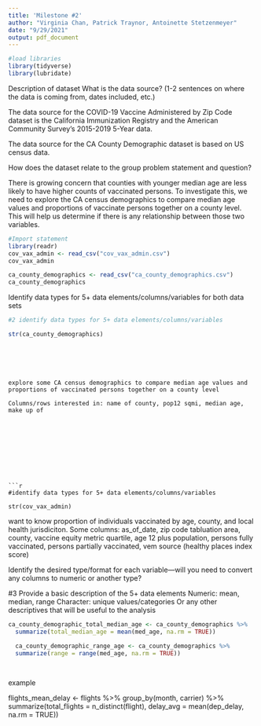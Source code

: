 ```yaml
---
title: 'Milestone #2'
author: "Virginia Chan, Patrick Traynor, Antoinette Stetzenmeyer"
date: "9/29/2021"
output: pdf_document
---
```




```r
#load libraries
library(tidyverse)
library(lubridate)
```

Description of dataset
What is the data source? (1-2 sentences on where the data is coming from, dates included, etc.)

The data source for the COVID-19 Vaccine Administered by Zip Code dataset is the California Immunization Registry and the American Community Survey's 2015-2019 5-Year data. 

The data source for the CA County Demographic dataset is based on US census data.

How does the dataset relate to the group problem statement and question?

There is growing concern that counties with younger median age are less likely to have higher counts of vaccinated persons. To investigate this, we need to explore the CA census demographics to compare median age values and proportions of vaccinate persons together on a county level. This will help us determine if there is any relationship between those two variables. 

\newpage 

```r
#Import statement
library(readr)
cov_vax_admin <- read_csv("cov_vax_admin.csv")
cov_vax_admin

ca_county_demographics <- read_csv("ca_county_demographics.csv")
ca_county_demographics
```

\newpage 

Identify data types for 5+ data elements/columns/variables for both data sets

```r
#2 identify data types for 5+ data elements/columns/variables

str(ca_county_demographics)
```
```





explore some CA census demographics to compare median age values and proportions of vaccinated persons together on a county level

Columns/rows interested in: name of county, pop12 sqmi, median age, make up of 










```r

#identify data types for 5+ data elements/columns/variables

str(cov_vax_admin)
```
want to know proportion of individuals vaccinated by age, county, and local health jurisdiciton.
Some columns: as_of_date, zip code tabluation area, county, vaccine equity metric quartile, age 12 plus population, persons fully vaccinated, persons partially vaccinated, vem source (healthy places index score)

Identify the desired type/format for each variable—will you need to convert any columns to numeric or another type? 



\newpage 


#3 Provide a basic description of the 5+ data elements
Numeric: mean, median, range
Character:  unique values/categories
Or any other descriptives that will be useful to the analysis


```r
ca_county_demographic_total_median_age <- ca_county_demographics %>%
  summarize(total_median_age = mean(med_age, na.rm = TRUE)) 

  ca_county_demographic_range_age <- ca_county_demographics %>%
  summarize(range = range(med_age, na.rm = TRUE)) 
  
  
```
example

flights_mean_delay <- flights %>%
  group_by(month, carrier) %>%
  summarize(total_flights = n_distinct(flight), delay_avg = mean(dep_delay, na.rm = TRUE)) 